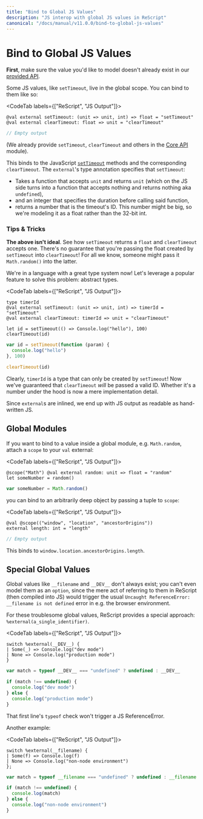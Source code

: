 ```yaml
---
title: "Bind to Global JS Values"
description: "JS interop with global JS values in ReScript"
canonical: "/docs/manual/v11.0.0/bind-to-global-js-values"
---
```


# Bind to Global JS Values

**First**, make sure the value you'd like to model doesn't already exist in our [provided API](api/core).

Some JS values, like `setTimeout`, live in the global scope. You can bind to them like so:

<CodeTab labels={["ReScript", "JS Output"]}>

```res example
@val external setTimeout: (unit => unit, int) => float = "setTimeout"
@val external clearTimeout: float => unit = "clearTimeout"
```

```js
// Empty output
```

</CodeTab>

(We already provide `setTimeout`, `clearTimeout` and others in the [Core API](api/core) module).

This binds to the JavaScript [`setTimeout`](https://developer.mozilla.org/en-US/docs/Web/API/WindowOrworkerGlobalScope/setTimeout) methods and the corresponding `clearTimeout`. The `external`'s type annotation specifies that `setTimeout`:

- Takes a function that accepts `unit` and returns `unit` (which on the JS side turns into a function that accepts nothing and returns nothing aka `undefined`),
- and an integer that specifies the duration before calling said function,
- returns a number that is the timeout's ID. This number might be big, so we're modeling it as a float rather than the 32-bit int.

### Tips & Tricks

**The above isn't ideal**. See how `setTimeout` returns a `float` and `clearTimeout` accepts one. There's no guarantee that you're passing the float created by `setTimeout` into `clearTimeout`! For all we know, someone might pass it `Math.random()` into the latter.

We're in a language with a great type system now! Let's leverage a popular feature to solve this problem: abstract types.

<CodeTab labels={["ReScript", "JS Output"]}>

```res example
type timerId
@val external setTimeout: (unit => unit, int) => timerId = "setTimeout"
@val external clearTimeout: timerId => unit = "clearTimeout"

let id = setTimeout(() => Console.log("hello"), 100)
clearTimeout(id)
```

```js
var id = setTimeout(function (param) {
  console.log("hello")
}, 100)

clearTimeout(id)
```

</CodeTab>

Clearly, `timerId` is a type that can only be created by `setTimeout`! Now we've guaranteed that `clearTimeout` _will_ be passed a valid ID. Whether it's a number under the hood is now a mere implementation detail.

Since `external`s are inlined, we end up with JS output as readable as hand-written JS.

## Global Modules

If you want to bind to a value inside a global module, e.g. `Math.random`, attach a `scope` to your `val` external:

<CodeTab labels={["ReScript", "JS Output"]}>

```res example
@scope("Math") @val external random: unit => float = "random"
let someNumber = random()
```

```js
var someNumber = Math.random()
```

</CodeTab>

you can bind to an arbitrarily deep object by passing a tuple to `scope`:

<CodeTab labels={["ReScript", "JS Output"]}>

```res example
@val @scope(("window", "location", "ancestorOrigins"))
external length: int = "length"
```

```js
// Empty output
```

</CodeTab>

This binds to `window.location.ancestorOrigins.length`.

## Special Global Values

Global values like `__filename` and `__DEV__` don't always exist; you can't even model them as an `option`, since the mere act of referring to them in ReScript (then compiled into JS) would trigger the usual `Uncaught ReferenceError: __filename is not defined` error in e.g. the browser environment.

For these troublesome global values, ReScript provides a special approach: `%external(a_single_identifier)`.

<CodeTab labels={["ReScript", "JS Output"]}>

```res example
switch %external(__DEV__) {
| Some(_) => Console.log("dev mode")
| None => Console.log("production mode")
}
```

```js
var match = typeof __DEV__ === "undefined" ? undefined : __DEV__

if (match !== undefined) {
  console.log("dev mode")
} else {
  console.log("production mode")
}
```

</CodeTab>

That first line's `typeof` check won't trigger a JS ReferenceError.

Another example:

<CodeTab labels={["ReScript", "JS Output"]}>

```res example
switch %external(__filename) {
| Some(f) => Console.log(f)
| None => Console.log("non-node environment")
};
```

```js
var match = typeof __filename === "undefined" ? undefined : __filename

if (match !== undefined) {
  console.log(match)
} else {
  console.log("non-node environment")
}
```

</CodeTab>

<!-- TODO: revamp this page. Not good. Tell to use globalThis["foo"], and look in our stdlib -->

